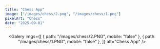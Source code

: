 ```yaml
---
title: "Chess App"
image: ["/images/chess/2.png", "/images/chess/1.png"]
pixelArt: "Chess"
date: "2025-09-01"
---
```


<Header title="Chess App" img="/images/chess/1.PNG" alt="Chess Picture" />
<Overview
  description="common:overview-chess-description"
  features="common:overview-chess-features"
  website="https://chess.agustin-ribotta.xyz/"
  repo="https://github.com/AguzzDev/chess-app"
/>
<List
  tec={["NextJS","Typescript"]}
  lib={["TailwindCSS", "ThreeJS"]}
  year="2025"
  client="common:own-project"
/>

<Galery
  imgs={[
    { path: "/images/chess/2.PNG", mobile: "false" },
    { path: "/images/chess/1.PNG", mobile: "false" },
  ]}
  alt="Chess App"
/>
